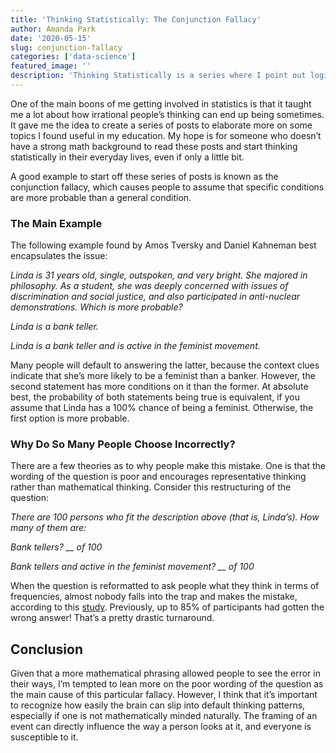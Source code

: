 ```yaml
---
title: 'Thinking Statistically: The Conjunction Fallacy'
author: Amanda Park
date: '2020-05-15'
slug: conjunction-fallacy
categories: ['data-science']
featured_image: ''
description: 'Thinking Statistically is a series where I point out logical fallacies people fall for in order to help make them aware of making that same mistake.'
---
```


One of the main boons of me getting involved in statistics is that it taught me a lot about how irrational people's thinking can end up being sometimes. It gave me the idea to create a series of posts to elaborate more on some topics I found useful in my education. My hope is for someone who doesn't have a strong math background to read these posts and start thinking statistically in their everyday lives, even if only a little bit. 

A good example to start off these series of posts is known as the conjunction fallacy, which causes people to assume that specific conditions are more probable than a general condition.

### The Main Example

The following example found by Amos Tversky and Daniel Kahneman best encapsulates the issue:

*Linda is 31 years old, single, outspoken, and very bright. She majored in philosophy. As a student, she was deeply concerned with issues of discrimination and social justice, and also participated in anti-nuclear demonstrations. Which is more probable?*

*Linda is a bank teller.*

*Linda is a bank teller and is active in the feminist movement.*

Many people will default to answering the latter, because the context clues indicate that she's more likely to be a feminist than a banker. However, the second statement has more conditions on it than the former. At absolute best, the probability of both statements being true is equivalent, if you assume that Linda has a 100% chance of being a feminist. Otherwise, the first option is more probable. 

### Why Do So Many People Choose Incorrectly?

There are a few theories as to why people make this mistake. One is that the wording of the question is poor and encourages representative thinking rather than mathematical thinking. Consider this restructuring of the question:

*There are 100 persons who fit the description above (that is, Linda's). How many of them are:*

*Bank tellers? __ of 100*

*Bank tellers and active in the feminist movement? __ of 100*

When the question is reformatted to ask people what they think in terms of frequencies, almost nobody falls into the trap and makes the mistake, according to this [study](https://www.tandfonline.com/doi/abs/10.1080/14792779143000033). Previously, up to 85% of participants had gotten the wrong answer! That's a pretty drastic turnaround.

## Conclusion

Given that a more mathematical phrasing allowed people to see the error in their ways, I'm tempted to lean more on the poor wording of the question as the main cause of this particular fallacy. However, I think that it's important to recognize how easily the brain can slip into default thinking patterns, especially if one is not mathematically minded naturally. The framing of an event can directly influence the way a person looks at it, and everyone is susceptible to it. 
